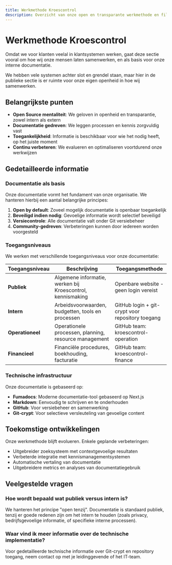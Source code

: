 ```yaml
---
title: Werkmethode Kroescontrol
description: Overzicht van onze open en transparante werkmethode en filosofie.
---
```


# Werkmethode Kroescontrol

Omdat we voor klanten veelal in klantsystemen werken, gaat deze sectie vooral om hoe wij onze mensen laten samenwerken, en als basis voor onze interne documentatie.

We hebben vele systemen achter slot en grendel staan, maar hier in de publieke sectie is er ruimte voor onze eigen openheid in hoe wij samenwerken.

## Belangrijkste punten

- **Open Source mentaliteit**: We geloven in openheid en transparantie, zowel intern als extern
- **Documentatie gedreven**: We leggen processen en kennis zorgvuldig vast
- **Toegankelijkheid**: Informatie is beschikbaar voor wie het nodig heeft, op het juiste moment
- **Continu verbeteren**: We evalueren en optimaliseren voortdurend onze werkwijzen

## Gedetailleerde informatie

### Documentatie als basis

Onze documentatie vormt het fundament van onze organisatie. We hanteren hierbij een aantal belangrijke principes:

1. **Open by default**: Zoveel mogelijk documentatie is openbaar toegankelijk
2. **Beveiligd indien nodig**: Gevoelige informatie wordt selectief beveiligd
3. **Versiecontrole**: Alle documentatie valt onder Git versiebeheer
4. **Community-gedreven**: Verbeteringen kunnen door iedereen worden voorgesteld

### Toegangsniveaus

We werken met verschillende toegangsniveaus voor onze documentatie:

| Toegangsniveau   | Beschrijving                                               | Toegangsmethode                                  |
| ---------------- | ---------------------------------------------------------- | ------------------------------------------------ |
| **Publiek**      | Algemene informatie, werken bij Kroescontrol, kennismaking | Openbare website - geen login vereist            |
| **Intern**       | Arbeidsvoorwaarden, budgetten, tools en processen          | GitHub login + git-crypt voor repository toegang |
| **Operationeel** | Operationele processen, planning, resource management      | GitHub team: kroescontrol-operation              |
| **Financieel**   | Financiële procedures, boekhouding, facturatie             | GitHub team: kroescontrol-finance                |

### Technische infrastructuur

Onze documentatie is gebaseerd op:

- **Fumadocs**: Moderne documentatie-tool gebaseerd op Next.js
- **Markdown**: Eenvoudig te schrijven en te onderhouden
- **GitHub**: Voor versiebeheer en samenwerking
- **Git-crypt**: Voor selectieve versleuteling van gevoelige content

## Toekomstige ontwikkelingen

Onze werkmethode blijft evolueren. Enkele geplande verbeteringen:

- Uitgebreider zoeksysteem met contextgevoelige resultaten
- Verbeterde integratie met kennismanagementsystemen
- Automatische vertaling van documentatie
- Uitgebreidere metrics en analyses van documentatiegebruik

## Veelgestelde vragen

### Hoe wordt bepaald wat publiek versus intern is?

We hanteren het principe "open tenzij". Documentatie is standaard publiek, tenzij er goede redenen zijn om het intern te houden (zoals privacy, bedrijfsgevoelige informatie, of specifieke interne processen).

### Waar vind ik meer informatie over de technische implementatie?

Voor gedetailleerde technische informatie over Git-crypt en repository toegang, neem contact op met je leidinggevende of het IT-team.
